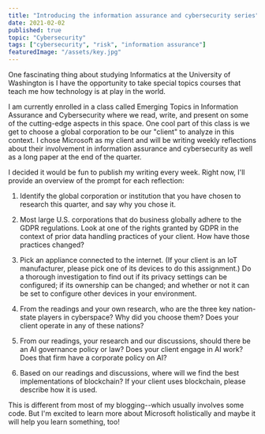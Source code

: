 ```yaml
---
title: "Introducing the information assurance and cybersecurity series"
date: 2021-02-02
published: true
topic: "Cybersecurity"
tags: ["cybersecurity", "risk", "information assurance"]
featuredImage: "/assets/key.jpg"
---
```


One fascinating thing about studying Informatics at the University of Washington is I have the opportunity to take special topics courses that teach me how technology is at play in the world.

I am currently enrolled in a class called Emerging Topics in Information Assurance and Cybersecurity where we read, write, and present on some of the cutting-edge aspects in this space. One cool part of this class is we get to choose a global corporation to be our "client" to analyze in this context. I chose Microsoft as my client and will be writing weekly reflections about their involvement in information assurance and cybersecurity as well as a long paper at the end of the quarter.

I decided it would be fun to publish my writing every week. Right now, I'll provide an overview of the prompt for each reflection:

1. Identify the global corporation or institution that you have chosen to research this quarter, and say why you chose it.

2. Most large U.S. corporations that do business globally adhere to the GDPR regulations. Look at one of the rights granted by GDPR in the context of prior data handling practices of your client. How have those practices changed?

3. Pick an appliance connected to the internet. (If your client is an IoT manufacturer, please pick one of its devices to do this assignment.) Do a thorough investigation to find out if its privacy settings can be configured; if its ownership can be changed; and whether or not it can be set to configure other devices in your environment.

4. From the readings and your own research, who are the three key nation-state players in cyberspace? Why did you choose them? Does your client operate in any of these nations?

5. From our readings, your research and our discussions, should there be an AI governance policy or law? Does your client engage in AI work? Does that firm have a corporate policy on AI?

6. Based on our readings and discussions, where will we find the best implementations of blockchain? If your client uses blockchain, please describe how it is used.

This is different from most of my blogging--which usually involves some code. But I'm excited to learn more about Microsoft holistically and maybe it will help you learn something, too!
